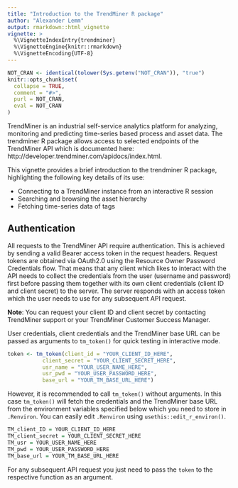 ```yaml
---
title: "Introduction to the TrendMiner R package"
author: "Alexander Lemm"
output: rmarkdown::html_vignette
vignette: >
  %\VignetteIndexEntry{trendminer}
  %\VignetteEngine{knitr::rmarkdown}
  %\VignetteEncoding{UTF-8}
---
```


```r
NOT_CRAN <- identical(tolower(Sys.getenv("NOT_CRAN")), "true")
knitr::opts_chunk$set(
  collapse = TRUE,
  comment = "#>",
  purl = NOT_CRAN,
  eval = NOT_CRAN
)
```

TrendMiner is an industrial self-service analytics platform for analyzing, monitoring and predicting time-series based process and asset data. The trendminer R package allows access to selected endpoints of the TrendMiner API which is documented here: http://developer.trendminer.com/apidocs/index.html.

This vignette provides a brief introduction to the trendminer R package, highlighting the following key details of its use:

* Connecting to a TrendMiner instance from an interactive R session
* Searching and browsing the asset hierarchy
* Fetching time-series data of tags  


## Authentication 

All requests to the TrendMiner API require authentication. This is achieved by sending a valid Bearer access token in the request headers. Request tokens are obtained via OAuth2.0 using the Resource Owner Password Credentials flow. That means that any client which likes to interact with the API needs to collect the credentials from the user (username and password) first before passing them together with its own client credentials (client ID and client secret) to the server. The server responds with an access token which the user needs to use for any subsequent API request. 

**Note**: You can request your client ID and client secret by contacting TrendMiner support or your TrendMiner Customer Success Manager.

User credentials, client credentials and the TrendMiner base URL can be passed as arguments to `tm_token()` for quick testing in interactive mode. 

```r
token <- tm_token(client_id = "YOUR_CLIENT_ID_HERE", 
           client_secret = "YOUR_CLIENT_SECRET_HERE", 
           usr_name = "YOUR_USER_NAME_HERE", 
           usr_pwd = "YOUR_USER_PASSWORD_HERE", 
           base_url = "YOUR_TM_BASE_URL_HERE")
```

However, it is recommended to call `tm_token()` without arguments. In this case `tm_token()` will fetch the credentials and the TrendMiner base URL from the environment variables specified below which you need to store in `.Renviron`. You can easily edit `.Renviron` using `usethis::edit_r_environ()`.

``` r
TM_client_ID = YOUR_CLIENT_ID_HERE
TM_client_secret = YOUR_CLIENT_SECRET_HERE
TM_usr = YOUR_USER_NAME_HERE
TM_pwd = YOUR_USER_PASSWORD_HERE
TM_base_url = YOUR_TM_BASE_URL_HERE
```

For any subsequent API request you just need to pass the `token` to the respective function as an argument. 


